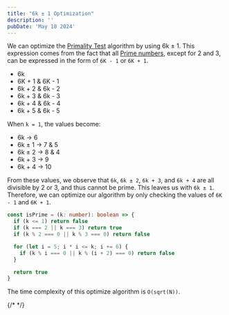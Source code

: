 ```yaml
---
title: "6k ± 1 Optimization"
description: ''
pubDate: 'May 18 2024'
---
```



We can optimize the [Primality Test](/notes/primality_test) algorithm by using 6k ± 1. This expression comes from the fact that all [Prime numbers](/notes/prime_numbers), except for 2 and 3, can be expressed in the form of `6K - 1` or `6K + 1`.

- 6k
- 6K + 1 & 6K - 1
- 6k + 2 & 6k - 2
- 6k + 3 & 6k - 3
- 6k + 4 & 6k - 4
- 6k + 5 & 6k - 5

When `k = 1`, the values become:

- 6k → 6
- 6k ± 1 → 7 & 5
- 6k ± 2 → 8 & 4
- 6k + 3 → 9
- 6k + 4 → 10

From these values, we observe that `6k`, `6k ± 2`, `6k + 3`, and `6k + 4` are all divisible by 2 or 3, and thus cannot be prime. This leaves us with `6k ± 1`. Therefore, we can optimize our algorithm by only checking the values of `6K - 1` and `6K + 1`.

```ts
const isPrime = (k: number): boolean => {
  if (k <= 1) return false
  if (k === 2 || k === 3) return true
  if (k % 2 === 0 || k % 3 === 0) return false

  for (let i = 5; i * i <= k; i += 6) {
    if (k % i === 0 || k % (i + 2) === 0) return false
  }

  return true
}
```


The time complexity of this optimize algorithm is `O(sqrt(N))`.

<IsPrime />

{/* <Backlinks /> */}